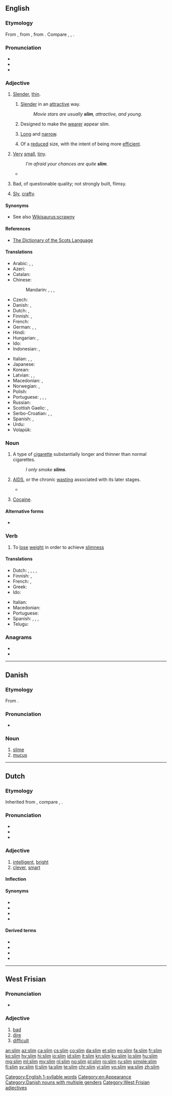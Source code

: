 {{also|slím}}
==English==

===Etymology===
From {{etyl|nl|en}} {{m|nl|slim||bad, sly, clever}}, from {{etyl|dum|en}} {{m|dum|slim||bad, crooked}}, from {{etyl|gem-pro|en}} {{m|gem-pro|*slimbaz||oblique, crooked}}. Compare {{cog|nl|slim||smart, clever, crafty}} {{cog|gmh|slimp||slanting, awry}}, {{cog|de|schlimm||bad}}, {{cog|fy|slim||bad, dire}}.

===Pronunciation===
* {{IPA|/slɪm/|lang=en}}
* {{audio|en-us-slim.ogg|Audio (US)|lang=en}}
* {{rhymes|ɪm|lang=en}}
 [[Category:English 1-syllable words]]

===Adjective===
{{en-adj|slimmer}}

# [[slender|Slender]], [[thin]].
## {{lb|en|of a person or a person's build}} [[slender|Slender]] in an [[attractive]] way.
##: ''Movie stars are usually '''slim''', attractive, and young.''
## {{lb|en|by extension|of clothing}} Designed to make the [[wearer]] appear slim.
## {{lb|en|of an object}} [[long|Long]] and [[narrow]].
## {{lb|en|of a workforce}} Of a [[reduced]] size, with the intent of being more [[efficient]].
# {{lb|en|of something abstract like a chance or margin}} [[very|Very]] [[small]], [[tiny]].
#: ''I'm afraid your chances are quite '''slim'''.''
#* {{quote-journal
|date=January 15, 2011
|author=Saj Chowdhury
|title=Man City 4 - 3 Wolves
|work=BBC
|url=http://news.bbc.co.uk/sport2/hi/football/eng_prem/9357962.stm
|page=
|passage=Wolves' debatable third in the last 10 minutes, with the ball only crossing the line by the '''slimmest''' of margins if at all, ensured a cracking finale, although City would have been left aggrieved had they let the win slip.}}
# {{lb|en|rural|Northern England|Scotland}} Bad, of questionable quality; not strongly built, flimsy.
#: {{ux|en|A '''slimly'''-shod lad;}} {{ux|en|a '''slimly'''-made cart.}}
# {{lb|en|South Africa}} [[sly|Sly]], [[crafty]].

====Synonyms====
* See also [[Wikisaurus:scrawny]]

====References====
* [http://www.dsl.ac.uk/entry/snd/slim The Dictionary of the Scots Language]

====Translations====
{{trans-top|slender}}
* Arabic: {{t|ar|نَحِيل}}, {{t|ar|نَحِيف}}, {{t|ar|أَهِيف}}
* Azeri: {{t+|az|incə}}
* Catalan: {{t+|ca|prim}}
* Chinese:
*: Mandarin: {{t+|cmn|苗條|sc=Hani}}, {{t+|cmn|苗条|tr=miáotiáo|sc=Hani}}, {{t+|cmn|纖細|sc=Hani}}, {{t+|cmn|纤细|tr=xiānxì|sc=Hani}}
* Czech: {{t+|cs|štíhlý|m}}
* Danish: {{t+|da|slank}}, {{t+|da|tynd}}
* Dutch: {{t+|nl|slank}}, {{t+|nl|dun}}
* Finnish: {{t+|fi|hoikka}}, {{t+|fi|laiha}}
* French: {{t+|fr|mince}}
* German: {{t+|de|schlank}}, {{t|de|schmal, dünn}}, {{t+|de|schmal}}
* Hindi: {{t+|hi|पतला|tr=patlā}}
* Hungarian: {{t+|hu|karcsú}}, {{t+|hu|vékony}}
* Ido: {{t+|io|dina}}
* Indonesian: {{t+|id|langsing}}, {{t+|id|ramping}}
{{trans-mid}}
* Italian: {{t+|it|snello}}, {{t+|it|magro}}, {{t+|it|affusolato}}
* Japanese: {{t|ja|ほっそり|tr=hossori-shita|alt=ほっそりした|sc=Jpan}}
* Korean: {{t+|ko|날씬하다|sc=Kore}}
* Latvian: {{t|lv|slaids}}, {{t|lv|tievs}}, {{t|lv|smuidrs|m}}
* Macedonian: {{t|mk|слаб|m|tr=slab}}, {{t|mk|тенок|m|tr=ténok}}
* Norwegian: {{t|no|slank}}, {{t|no|tynn}}
* Polish: {{t+|pl|szczupły|m}}
* Portuguese: {{t+|pt|magro}}, {{t+|pt|esbelto}}, {{t+|pt|esguio}}, {{t+|pt|delgado}}
* Russian: {{t+|ru|стро́йный}}
* Scottish Gaelic: {{t|gd|caol}}, {{t|gd|seang}}
* Serbo-Croatian: {{t+|sh|vitak}}, {{t+|sh|mršav}}, {{t+|sh|mršav}}
* Spanish: {{t+|es|flaco}}, {{t+|es|delgado}}
* Urdu: {{t|ur|پتلا|tr=patlā|sc=ur-Arab}}
* Volapük: {{t+|vo|lunedik}}
{{trans-bottom}}

===Noun===
{{en-noun}}

# A type of [[cigarette]] substantially longer and thinner than normal cigarettes.
#: ''I only smoke '''slims'''.''
# {{lb|en|East Africa|uncountable}} [[AIDS]], or the chronic [[wasting]] associated with its later stages.
#* {{quote-book|2003|Charled F. Gilks|editors=David A. Warrell et al.|chapter=HIV in the Developing World|Oxford Textbook of Medicine|edition=4th ed.|volume=Volume 1|url=http://books.google.com/books?id=o35zXS3B_TUC|isbn=0198570147|page=446
|passage=As in the West, only about 50 per cent of patients with '''slim''' fully investigated will have a putative pathogen identified.}}
# {{lb|en|slang|uncountable}} [[cocaine|Cocaine]].

====Alternative forms====
* {{sense|AIDS}} {{l|en|Slim}}

===Verb===
{{en-verb|slims|slimming|slimmed|slimmed}}

# To [[lose]] [[weight]] in order to achieve [[slimness]]

====Translations====
{{trans-top|lose weight}}
* Dutch: {{t+|nl|vermageren}}, {{t+|nl|lijnen}}, {{t|nl|aan de lijn doen}}, {{t+|nl|afslanken}}, {{t+|nl|diëten}}
* Finnish: {{t+|fi|laihduttaa}} {{qualifier|tr.}}, {{t+|fi|laihtua}} {{qualifier|intr.}}
* French: {{t+|fr|maigrir}}, {{t+|fr|mincir}}
* Greek: {{t+|el|αδυνατίζω}}
* Ido: {{t+|io|dineskar}}
{{trans-mid}}
* Italian: {{t+|it|dimagrire}}
* Macedonian: {{t|mk|слабее|tr=slábee}}
* Portuguese: {{t+|pt|emagrecer}}
* Spanish: {{t+|es|adelgazarse}}, {{t+|es|enflaquecer}}, {{t+|es|enflaquecerse}}, {{t+|es|enflacar}}
* Telugu: {{t|te|సన్నబడు|tr=sannabadu|sc=Telu}}
{{trans-bottom}}

===Anagrams===
* {{l|en|mils}}
* {{l|en|SMIL}}

[[Category:en:Appearance]]

----

==Danish==

===Etymology===
From {{etyl|non|da}} {{m|non|slím||slime}}.

===Pronunciation===
* {{IPA|/sliːm/|[sliːˀm]|lang=da}}

===Noun===
{{head|da|noun|g=c|g2=n|singular definite|slimen|or|slimet|uncountable}}

# [[slime]]
# [[mucus]]

[[Category:Danish nouns with multiple genders]]

----

==Dutch==

===Etymology===
Inherited from {{inh|nl|gem-pro|*slimbaz||oblique, crooked}}, compare {{cog|de|schlimm||bad}}, {{cog|en|slim}}.

===Pronunciation===
* {{IPA|lang=nl|/slɪm/}}
* {{rhymes|ɪm|lang=nl}}
* {{audio|Nl-slim.ogg|audio|lang=nl}}

===Adjective===
{{nl-adj|slimmer}}

# [[intelligent]], [[bright]]
# [[clever]], [[smart]]

====Inflection====
{{nl-decl-adj|slimme}}

====Synonyms====
* {{l|nl|intelligent}}
* {{l|nl|scherpzinnig}}
* {{l|nl|schrander}}
* {{l|nl|sluw}}

====Derived terms====
* {{l|nl|slimheid}}
* {{l|nl|slimmerd}}
* {{l|nl|slimmerik}}
* {{l|nl|slimmigheid}}

----

==West Frisian==

===Pronunciation===
* {{IPA|/slɪm/|lang=fy}}

===Adjective===
{{head|fy|adjective}}

# [[bad]]
# [[dire]]
# [[difficult]]

[[Category:West Frisian adjectives]]

[[an:slim]]
[[az:slim]]
[[ca:slim]]
[[cs:slim]]
[[co:slim]]
[[da:slim]]
[[et:slim]]
[[eo:slim]]
[[fa:slim]]
[[fr:slim]]
[[ko:slim]]
[[hy:slim]]
[[hi:slim]]
[[io:slim]]
[[id:slim]]
[[it:slim]]
[[kn:slim]]
[[ku:slim]]
[[lo:slim]]
[[hu:slim]]
[[mg:slim]]
[[ml:slim]]
[[my:slim]]
[[nl:slim]]
[[no:slim]]
[[pl:slim]]
[[ro:slim]]
[[ru:slim]]
[[simple:slim]]
[[fi:slim]]
[[sv:slim]]
[[tl:slim]]
[[ta:slim]]
[[te:slim]]
[[chr:slim]]
[[vi:slim]]
[[vo:slim]]
[[wa:slim]]
[[zh:slim]]